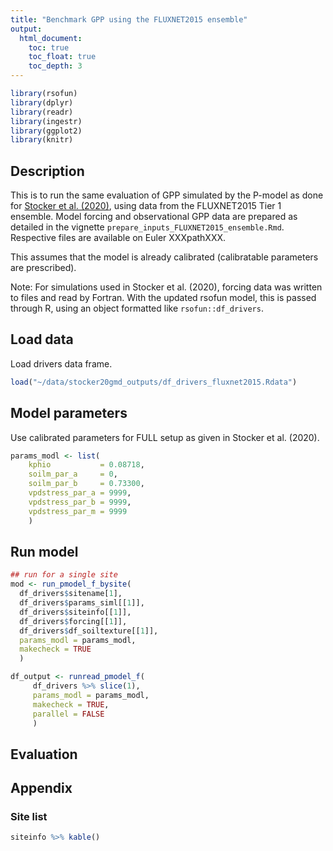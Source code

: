 ```yaml
---
title: "Benchmark GPP using the FLUXNET2015 ensemble"
output:
  html_document:
    toc: true
    toc_float: true
    toc_depth: 3
---
```


```r
library(rsofun)
library(dplyr)
library(readr)
library(ingestr)
library(ggplot2)
library(knitr)
```

## Description

This is to run the same evaluation of GPP simulated by the P-model as done for [Stocker et al. (2020)](https://gmd.copernicus.org/articles/13/1545/2020/), using data from the FLUXNET2015 Tier 1 ensemble. Model forcing and observational GPP data are prepared as detailed in the vignette `prepare_inputs_FLUXNET2015_ensemble.Rmd`. Respective files are available on Euler XXXpathXXX.

This assumes that the model is already calibrated (calibratable parameters are prescribed).

Note: For simulations used in Stocker et al. (2020), forcing data was written to files and read by Fortran. With the updated rsofun model, this is passed through R, using an object formatted like `rsofun::df_drivers`.

## Load data

Load drivers data frame. 
```r
load("~/data/stocker20gmd_outputs/df_drivers_fluxnet2015.Rdata")
```

## Model parameters

Use calibrated parameters for FULL setup as given in Stocker et al. (2020).
```r
params_modl <- list(
	kphio           = 0.08718,
	soilm_par_a     = 0,
	soilm_par_b     = 0.73300,
	vpdstress_par_a = 9999,
	vpdstress_par_b = 9999,
	vpdstress_par_m = 9999
	)
```


## Run model

```r
## run for a single site
mod <- run_pmodel_f_bysite( 
  df_drivers$sitename[1], 
  df_drivers$params_siml[[1]], 
  df_drivers$siteinfo[[1]], 
  df_drivers$forcing[[1]], 
  df_drivers$df_soiltexture[[1]], 
  params_modl = params_modl, 
  makecheck = TRUE 
  )
```



```r
df_output <- runread_pmodel_f(
     df_drivers %>% slice(1), 
     params_modl = params_modl, 
     makecheck = TRUE,
     parallel = FALSE
     )
```

## Evaluation


## Appendix

### Site list

```r
siteinfo %>% kable()
```